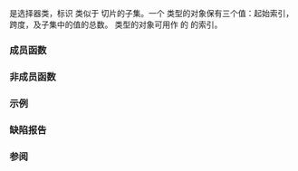 {{cpp/title|slice}}
{{cpp/numeric/valarray/navbar}}
{{ddcl|header=valarray|
class slice;
}}

{{tt|std::slice}} 是选择器类，标识 {{lc|std::valarray}} 类似于 {{enwiki|BLAS}} 切片的子集。一个 {{tt|std::slice}} 类型的对象保有三个值：起始索引，跨度，及子集中的值的总数。{{tt|std::slice}} 类型的对象可用作 {{tt|valarray}} 的 {{c/core|operator[]}} 的索引。

===成员函数===
{{dsc begin}}
{{dsc mem ctor|cpp/numeric/valarray/slice|inlinemem=true|构造一个切片}}
{{dsc mem fun|cpp/numeric/valarray/slice|title=start&lt;br/&gt;size&lt;br/&gt;stride|inlinemem=true|返回切片的参数}}
{{dsc end}}

{{member|{{small|std::slice::}}slice|
{{dcl begin}}
{{dcl|num=1|
slice()
}}
{{dcl|num=2|
slice( std::size_t start, std::size_t size, std::size_t stride );
}}
{{dcl|num=3|
slice( const slice&amp; other );
}}
{{dcl end}}

构造一个新切片。

@1@ 默认构造函数。等价于 {{c|slice(0, 0, 0)}}。此构造函数的存在只为允许构造数组的切片。

@2@ 以参数 {{c|start}}、{{c|size}}、{{c|stride}} 构造新切片。此切片将引用 {{c|size}} 个元素，每个处于位置：
:@@ {{math|start + 0 * stride}}
:@@ {{math|start + 1 * stride}}
:@@ {{math|...}}
:@@ {{math|start + (size - 1) * stride}}

@3@ 构造 {{c|other}} 的副本。

===参数===
{{par begin}}
{{par|start|首元素的位置}}
{{par|size|切片中的元素数}}
{{par|stride|切片中前后元素的相对位置}}
{{par|other|要复制的另一切片}}
{{par end}}
}}

{{member|{{small|std::slice::}}start, size, stride|
{{dcl begin}}
{{dcl|num=1|
std::size_t start() const;
}}
{{dcl|num=2|
std::size_t size() const;
}}
{{dcl|num=3|
std::size_t stride() const;
}}
{{dcl end}}

返回构造时传递给切片的参数——分别是起点、大小和跨度。

===参数===
（无）

===返回值===
切片的参数——分别是起点、大小和跨度。

===复杂度===
常数。
}}

===非成员函数===
{{dsc begin}}
{{dsc fun|cpp/numeric/valarray/slice|title=operator=={{dsc small|(std::slice)}}|notes={{mark c++20}}|inlinemem=true|检查两个切片是否相等}}
{{dsc end}}

{{member|1=operator=={{petty|(std::slice)}}|2=
{{dcl begin}}
{{dcl|since=c++20|1=
friend bool operator==( const slice&amp; lhs, const slice&amp; rhs );
}}
{{dcl end}}

检查 {{c|lhs}} 与 {{c|rhs}} 的参数——起点、大小和跨度是否分别相等。

{{cpp/hidden friend|std::slice}}

{{cpp/note synthesized eq}}

===参数===
{{par begin}}
{{par|lhs, rhs|要比较的切片}}
{{par end}}

===返回值===
{{c|1=lhs.start() == rhs.start() &amp;&amp; lhs.size() == rhs.size() &amp;&amp; lhs.stride() == rhs.stride()}}
}}

===示例===
{{example
|建立于 {{tt|valarray}} 的带{{enwiki|Trace (linear algebra)|迹}}计算函数的极简化矩阵类。
|code=
#include &lt;iostream&gt;
#include &lt;valarray&gt;

class Matrix
{
    std::valarray&lt;int&gt; data;
    int dim;
public:
    Matrix(int r, int c) : data(r * c), dim(c) {}
    int&amp; operator()(int r, int c) { return data[r * dim + c]; }
    int trace() const { return data[std::slice(0, dim, dim + 1)].sum(); }
};

int main()
{
    Matrix m(3, 3);
    int n = 0;
    for(int r = 0; r &lt; 3; ++r)
       for(int c = 0; c &lt; 3; ++c)
           m(r, c) = ++n;
    std::cout &lt;&lt; "矩阵 (1,2,3) (4,5,6) (7,8,9) 的迹是 " &lt;&lt; m.trace() &lt;&lt; '\n';
}
|output=
矩阵 (1,2,3) (4,5,6) (7,8,9) 的迹是 15
}}

===缺陷报告===
{{dr list begin}}
{{dr list item|wg=lwg|dr=543|std=C++98|before=不明确默认构造的切片是否可用|after=（作为空子集）可用}}
{{dr list end}}

===参阅===
{{dsc begin}}
{{dsc inc|cpp/numeric/valarray/dsc operator_at}}
{{dsc inc|cpp/numeric/valarray/dsc gslice}}
{{dsc inc|cpp/numeric/valarray/dsc slice_array}}
{{dsc inc|cpp/container/dsc mdspan}}
{{dsc end}}

{{langlinks|de|en|es|fr|it|ja|pt|ru}}
